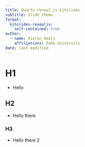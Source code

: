 ```yaml
---
title: Quarto reveal.js kjhslides
subtitle: Slide theme
format:
  kjhslides-revealjs:
    self-contained: true
author:
  - name: Kieran Healy
    affiliations: Duke University
date: last-modified
---
```


# H1

- Hello

## H2

- Hello there 

### H3

- Hello there 2
